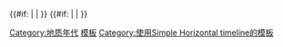 {{#if: {{{noframe|}}} | | {{cot|[[显生宙]]的[[生物集群灭绝]]事件 {{navbar|生物集群灭绝事件列表|mini=1|style=float:left}}|bg=#77BB77|padding=0px|expand={{{expand|expand}}}|border2=none}} }}
{{Simple Horizontal timeline

|border=none

|link-to=生物集群灭绝事件列表
|title=[[生物集群灭绝]]事件
|collapsible=yes
|row2=note
|row2-1-text='''其它滅絕事件'''
|row2-1-arrow=&nbsp;
|row2-1-at=-615
|row2-2-at=-542
|row2-2-text=[[埃迪卡拉纪末期灭绝事件|A1]]
|row2-9-at=-517
|row2-9-text=[[波托米阶末期灭绝事件|A2]]
|row2-11-at=-485
|row2-11-text=[[寒武紀－奧陶紀滅絕事件|A3]]
|row2-12-at=-433
|row2-12-text={{tsl|en|Ireviken event|艾尔维肯灭绝事件|A4}}
|row2-13-at=-427
|row2-13-text={{tsl|en|Mulde event|穆德滅絕事件|A5}}
|row2-3-at=-424
|row2-3-text=[[劳阶灭绝事件|A6]]
|row2-8-at=-305
|row2-8-text=[[石炭纪雨林崩溃事件|A7]]
|row2-14-at=-260
|row2-14-text={{tsl|en|Capitanian mass extinction even|瓜德鲁普世末期灭绝事件|A8}}
|row2-15-at=-234
|row2-15-text=[[卡尼期洪積事件|B1]]
|row2-4-at=-183
|row2-4-text=[[托阿爾階滅絕事件|B2]]
|row2-5-at=-116.5
|row2-5-text=[[阿普第階滅絕事件|B3]]
|row2-6-at=-91.5
|row2-6-text=[[森诺曼期－土仑期灭绝事件|B4]]
|row2-16-at=-55
|row2-16-text=[[古新世－始新世极热事件|C1]]
|row2-17-at=-34
|row2-17-text=[[始新世-渐新世大置换事件|C2]]
|row2-7-at=-14.65
|row2-7-text={{nowrap|[[中新世中期滅絕事件|C3]]}}
|row2-18-at=-2.6
|row2-18-text={{tsl|en|Pliocene#Supernovae|上新世-更新世灭绝事件|C4}}
|row2-10-at=0
|row2-10-text={{nowrap|[[第四紀滅絕事件|C5]]、[[全新世滅絕事件|C6]]}}


|row3=note
|row3-2-at=-444
|row3-2-text=[[奧陶紀－志留紀滅絕事件|一]]
|row3-3-at=-375
|row3-3-text=[[泥盆紀後期滅絕事件|二]]
|row3-4-at=-251.902
|row3-4-text=[[二叠纪－三叠纪灭绝事件|三]]
|row3-5-at=-200
|row3-5-text=[[三疊紀－侏羅紀滅絕事件|四]]
|row3-6-at=-{{Period start|Tertiary}}
|row3-6-text={{nowrap|[[白垩纪﹣古近纪灭绝事件|五]]}}
|row3-7-text='''五大滅絕事件'''
|row3-7-at=-615
|row3-7-arrow=&nbsp;

|row4={{Geological periods|-600|height=2.5em}}
|row5={{Geological eras|-600|height=2em|bordertop=none|borderbottom=none}}

|row6=scale
|from=-600
|inc=50
|to=0
|axis-nudge=-1em

}}{{Navbox
|name = 生物集群灭绝事件列表
|state = collapsed
|bodyclass = hlist
|group1 = 五大滅絕事件
|list1 =
*[[奧陶紀－志留紀滅絕事件|奧陶紀－志留紀]]<sup>一</sup>
*[[泥盆紀後期滅絕事件|泥盆紀後期]]<sup>二</sup>
*[[二叠纪－三叠纪灭绝事件|二疊紀－三疊紀]]<sup>三</sup>
*[[三疊紀－侏羅紀滅絕事件|三疊紀－侏羅紀]]<sup>四</sup>
*[[白垩纪﹣古近纪灭绝事件|白堊紀－第三紀]]<sup>五</sup>
|group2 = 其它滅絕事件
|list2 =
 {{Navbox subgroup
   |group1 = 古生代
   |list1  =
*[[埃迪卡拉纪末期灭绝事件|埃迪卡拉纪末期]]<sup>A1</sup>
*[[波托米阶末期灭绝事件|波托米阶末期]]<sup>A2</sup>
*[[寒武紀－奧陶紀滅絕事件|寒武纪－奥陶纪]]<sup>A3</sup>
*{{tsl|en|Ireviken event|艾尔维肯灭绝事件|艾尔维肯}}<sup>A4</sup>
*{{tsl|en|Mulde event|穆德滅絕事件|穆德}}<sup>A5</sup>
*[[劳阶灭绝事件|劳阶]]<sup>A6</sup>
*[[石炭纪雨林崩溃事件|石炭纪雨林崩溃]]<sup>A7</sup>
*{{tsl|en|Capitanian mass extinction even|瓜德鲁普世末期灭绝事件|瓜德鲁普世末期}}<sup>A8</sup>
   |group2 = 中生代
   |list2  =
*[[卡尼期洪積事件|卡尼期洪积]]<sup>B1</sup>
*[[托阿爾階滅絕事件|托阿尔阶]]<sup>B2</sup>
*[[阿普第階滅絕事件|阿普第阶]]<sup>B3</sup>
*[[森诺曼期－土仑期灭绝事件|森諾曼期－土侖期]]<sup>B4</sup>
   |group3 = 新生代
   |list3  =
*[[古新世－始新世极热事件|PETM]]<sup>C1</sup>
*[[始新世-渐新世大置换事件|渐新世]]<sup>C2</sup>
*{{nowrap|[[中新世中期滅絕事件|中新世]]}}<sup>C3</sup>
*{{tsl|en|Pliocene#Supernovae|上新世-更新世灭绝事件|上新世}}<sup>C4</sup>
*{{nowrap|[[第四紀滅絕事件|第四紀]]<sup>C5</sup>、[[全新世滅絕事件|全新世]]<sup>C6</sup>}}
   }}
}}
{{#if: {{{noframe|}}} | | {{cob}} }}<noinclude>

[[Category:地质年代]]
[[Category:灭绝事件|模板]]
[[Category:使用Simple Horizontal timeline的模板]]
</noinclude>